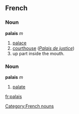 ==French==
===Noun===
'''palais''' ''m''

# [[palace]]
# [[courthouse]] (''[[Palais de justice]]'')
# up part inside the mouth.

===Noun===
'''palais''' ''m''

# [[palate]]

[[Category:French nouns]][[fr:palais]]